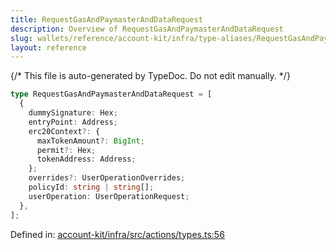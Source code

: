 ```yaml
---
title: RequestGasAndPaymasterAndDataRequest
description: Overview of RequestGasAndPaymasterAndDataRequest
slug: wallets/reference/account-kit/infra/type-aliases/RequestGasAndPaymasterAndDataRequest
layout: reference
---
```


{/* This file is auto-generated by TypeDoc. Do not edit manually. */}

```ts
type RequestGasAndPaymasterAndDataRequest = [
  {
    dummySignature: Hex;
    entryPoint: Address;
    erc20Context?: {
      maxTokenAmount?: BigInt;
      permit?: Hex;
      tokenAddress: Address;
    };
    overrides?: UserOperationOverrides;
    policyId: string | string[];
    userOperation: UserOperationRequest;
  },
];
```

Defined in: [account-kit/infra/src/actions/types.ts:56](https://github.com/alchemyplatform/aa-sdk/blob/ad165355d980f9a16dd388088895bfc851df8656/account-kit/infra/src/actions/types.ts#L56)

